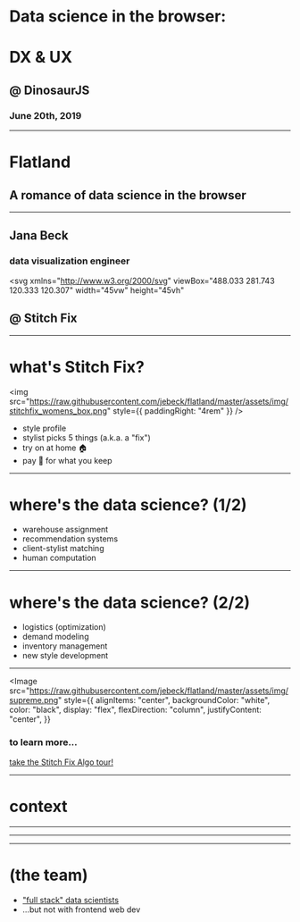 

# Data science in the browser:

# DX & UX

## @ DinosaurJS

### June 20th, 2019

---

# Flatland

## A romance of data science in the browser

---

## Jana Beck

### data visualization engineer

<svg
  xmlns="http://www.w3.org/2000/svg"
  viewBox="488.033 281.743 120.333 120.307"
  width="45vw"
  height="45vh"
>
  <path
    fill="#4ecec9"
    d="M607.707 340.293l-13.164-13.164 11.39-11.39c.878-.88.878-2.303 0-3.182s-2.304-.88-3.183 0l-11.39 11.39-18.373-18.375 11.397-11.397c.88-.88.88-2.303 0-3.182s-2.303-.88-3.182 0l-11.397 11.397-20.015-20.014c-.844-.844-2.338-.844-3.182 0l-19.93 19.93-11.312-11.312c-.88-.88-2.303-.88-3.182 0s-.88 2.303 0 3.182l11.312 11.312-18.39 18.39-11.32-11.32c-.88-.88-2.303-.88-3.182 0s-.88 2.303 0 3.182l11.32 11.32-13.233 13.233c-.42.422-.658.994-.658 1.59s.237 1.17.66 1.592l13.163 13.164-11.388 11.387c-.88.88-.88 2.303 0 3.182.44.438 1.015.658 1.59.658s1.152-.22 1.592-.66l11.387-11.388 18.373 18.373-11.397 11.397c-.88.88-.88 2.303 0 3.182.44.44 1.015.66 1.59.66s1.152-.22 1.592-.66l11.397-11.397 20.016 20.015c.44.44 1.015.66 1.59.66s1.152-.22 1.592-.66l19.93-19.93 11.312 11.312c.44.44 1.015.66 1.59.66s1.152-.22 1.592-.66c.88-.88.88-2.303 0-3.182l-11.312-11.312 18.39-18.39 11.32 11.32c.44.438 1.016.658 1.592.658s1.15-.22 1.59-.66c.88-.878.88-2.302 0-3.18l-11.32-11.32 13.233-13.233c.88-.877.88-2.3 0-3.18zM548.2 287.148l18.424 18.424-18.34 18.34-18.423-18.425 18.34-18.34zm-54.735 54.736l11.643-11.643 11.573 11.574-11.64 11.643-11.575-11.573zm14.755 14.755l13.233-13.235c.88-.88.88-2.303 0-3.182L508.29 327.06l18.39-18.39 18.423 18.423-13.284 13.284c-.88.88-.88 2.303 0 3.182l13.112 13.112-18.34 18.34-18.372-18.373zm40.065-26.365l11.522 11.522-11.693 11.693-11.522-11.522 11.693-11.693zm-.085 66.343l-18.425-18.425 18.34-18.34 18.424 18.426-18.34 18.338zm21.52-21.52l-18.424-18.425 13.284-13.284c.88-.88.88-2.304 0-3.183l-13.113-13.113 18.34-18.34 18.373 18.375-13.232 13.232c-.88.88-.88 2.303 0 3.182l13.164 13.164-18.39 18.39zm21.573-21.573l-11.573-11.573 11.64-11.642 11.574 11.574-11.64 11.64z"
  />
</svg>

## @ Stitch Fix

---

# what's Stitch Fix?

<div style={{display: "flex"}}>

<img
  src="https://raw.githubusercontent.com/jebeck/flatland/master/assets/img/stitchfix_womens_box.png"
  style={{ paddingRight: "4rem" }}
/>

<ul>
<li style={{lineHeight: 1.6}}>style profile</li>

<li style={{ lineHeight: 1.6 }}>stylist picks 5 things (a.k.a. a "fix")</li>

<li style={{ lineHeight: 1.6 }}>try on at home 🏠</li>

<li style={{lineHeight: 1.6}}>pay 💸 for what you keep</li>
</ul>

</div>

---

# where's the data science? (1/2)

- warehouse assignment
- recommendation systems
- client-stylist matching
- human computation

---

# where's the data science? (2/2)

- logistics (optimization)
- demand modeling
- inventory management
- new style development

---

<Image
  src="https://raw.githubusercontent.com/jebeck/flatland/master/assets/img/supreme.png"
  style={{
    alignItems: "center",
    backgroundColor: "white",
    color: "black",
    display: "flex",
    flexDirection: "column",
    justifyContent: "center",
  }}
>

### to learn more...

[take the Stitch Fix Algo tour!](http://algorithms-tour.stitchfix.com/)

</Image>

---

# context

---

<Team />

---

<TeamOrg />

---

# (the team)

- ["full stack" data scientists](https://multithreaded.stitchfix.com/blog/2019/03/11/FullStackDS-Generalists/)
- ...but not with frontend web dev
